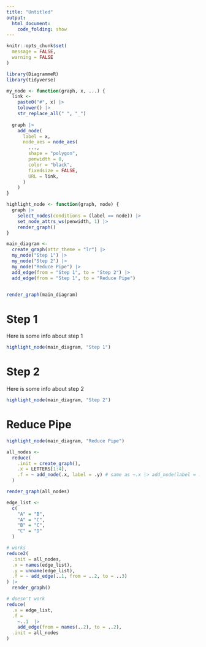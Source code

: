 ```yaml
---
title: "Untitled"
output: 
  html_document:
    code_folding: show
---
```


```r
knitr::opts_chunk$set(
  message = FALSE, 
  warning = FALSE
)
```


```r
library(DiagrammeR)
library(tidyverse)

my_node <- function(graph, x, ...) {
  link <- 
    paste0("#", x) |> 
    tolower() |> 
    str_replace_all(" ", "_")
  
  graph |> 
    add_node(
      label = x,
      node_aes = node_aes(
        ...,
        shape = "polygon",
        penwidth = 0,
        color = "black",
        fixedsize = FALSE,
        URL = link,
      )
    )
}

highlight_node <- function(graph, node) {
  graph |> 
    select_nodes(conditions = (label == node)) |> 
    set_node_attrs_ws(penwidth, 1) |> 
    render_graph()
}

main_diagram <- 
  create_graph(attr_theme = "lr") |> 
  my_node("Step 1") |>
  my_node("Step 2") |>
  my_node("Reduce Pipe") |>
  add_edge(from = "Step 1", to = "Step 2") |> 
  add_edge(from = "Step 1", to = "Reduce Pipe")


render_graph(main_diagram)
```


# Step 1 {#step_1}
Here is some info about step 1
```r
highlight_node(main_diagram, "Step 1")
```


# Step 2 {#step_2}
Here is some info about step 2
```r
highlight_node(main_diagram, "Step 2")
```

# Reduce Pipe {#reduce_pipe}
```r
highlight_node(main_diagram, "Reduce Pipe")

all_nodes <- 
  reduce(
    .init = create_graph(),
    .x = LETTERS[1:4],
    .f = ~ add_node(.x, label = .y) # same as ~.x |> add_node(label = .y)
  ) 

render_graph(all_nodes)

edge_list <- 
  c(
    "A" = "B",
    "A" = "C",
    "B" = "C",
    "C" = "D"
  )

# works
reduce2(
  .init = all_nodes,
  .x = names(edge_list),
  .y = unname(edge_list),
  .f = ~ add_edge(..1, from = ..2, to = ..3)
) |> 
  render_graph()
```

```r
# doesn't work
reduce(
  .x = edge_list,
  .f = 
    ~..1  |> 
    add_edge(from = names(..2), to = ..2),
  .init = all_nodes
)
```

